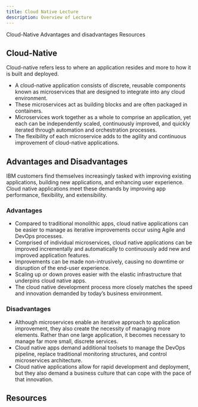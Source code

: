 ```yaml
---
title: Cloud Native Lecture
description: Overview of Lecture
---
```


<AnchorLinks>
  <AnchorLink>Cloud-Native</AnchorLink>
  <AnchorLink>Advantages and disadvantages</AnchorLink>
  <AnchorLink>Resources</AnchorLink>
</AnchorLinks>

## Cloud-Native

Cloud-native refers less to where an application resides and more to how
it is built and deployed.

-   A cloud-native application consists of discrete, reusable components
    known as microservices that are designed to integrate into any cloud
    environment.
-   These microservices act as building blocks and are often packaged in
    containers.
-   Microservices work together as a whole to comprise an application,
    yet each can be independently scaled, continuously improved, and
    quickly iterated through automation and orchestration processes.
-   The flexibility of each microservice adds to the agility and
    continuous improvement of cloud-native applications.

## Advantages and Disadvantages

IBM customers find themselves increasingly tasked with improving existing applications, building new applications, and enhancing user experience.
Cloud native applications meet these demands by improving app performance, flexibility, and extensibility.

### Advantages

- Compared to traditional monolithic apps, cloud native applications can be easier to manage as iterative improvements occur using Agile and DevOps processes.
- Comprised of individual microservices, cloud native applications can be improved incrementally and automatically to continuously add new and improved application features.
- Improvements can be made non-intrusively, causing no downtime or disruption of the end-user experience.
- Scaling up or down proves easier with the elastic infrastructure that underpins cloud native apps.
- The cloud native development process more closely matches the speed and innovation demanded by today’s business environment.

### Disadvantages

- Although microservices enable an iterative approach to application improvement, they also create the necessity of managing more elements. Rather than one large application, it becomes necessary to manage far more small, discrete services.
- Cloud native apps demand additional toolsets to manage the DevOps pipeline, replace traditional monitoring structures, and control microservices architecture.
- Cloud native applications allow for rapid development and deployment, but they also demand a business culture that can cope with the pace of that innovation.

## Resources

<CardGroup>
<MiniCard title="What is Cloud Native" href="../../static/slides/01-What-Is-Cloud-Native.pdf">
</MiniCard>
</CardGroup>